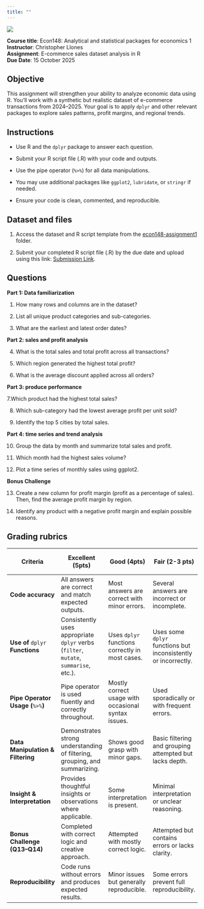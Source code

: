```yaml
---
title: ""
---
```


![](plot/econ148-assignment1.png)

**Course title**: Econ148: Analytical and statistical packages for economics 1 <br> **Instructor**: Christopher Llones <br> **Assignment**: E-commerce sales dataset analysis in R <br> **Due Date**: 15 October 2025


## Objective

This assignment will strengthen your ability to analyze economic data using R. You’ll work with a synthetic but realistic dataset of e-commerce transactions from 2024–2025. Your goal is to apply `dplyr` and other relevant packages to explore sales patterns, profit margins, and regional trends.


## Instructions

-   Use R and the `dplyr` package to answer each question.

- Submit your R script file (.R) with your code and outputs.

- Use the pipe operator (`%>%`) for all data manipulations.

- You may use additional packages like `ggplot2`, `lubridate`, or `stringr` if needed.

- Ensure your code is clean, commented, and reproducible.

::: callout-tip
## Dataset and files

1. Access the dataset and R script template from the [econ148-assignment1](https://drive.google.com/drive/folders/1C1XVB8nlHsHxFIAqPpmLK1OWE4yU0TFa?usp=sharing) folder.

2. Submit your completed R script file (.R) by the due date and upload using this link: [Submission Link]().
:::


## Questions

**Part 1: Data familiarization**

1. How many rows and columns are in the dataset?

2. List all unique product categories and sub-categories.

3. What are the earliest and latest order dates?

**Part 2: sales and profit analysis**

4. What is the total sales and total profit across all transactions?

5. Which region generated the highest total profit?

6. What is the average discount applied across all orders?

**Part 3: produce performance**

7.Which product had the highest total sales?

8. Which sub-category had the lowest average profit per unit sold?

9. Identify the top 5 cities by total sales.

**Part 4: time series and trend analysis**

10. Group the data by month and summarize total sales and profit.

11. Which month had the highest sales volume?

12. Plot a time series of monthly sales using ggplot2.


**Bonus Challenge**

13. Create a new column for profit margin (profit as a percentage of sales). Then, find the average profit margin by region.

14. Identify any product with a negative profit margin and explain possible reasons.



## Grading rubrics

| Criteria | Excellent (5pts) | Good (4pts) | Fair (2-3 pts) | Needs improvement (0-1 pt) |
|---------------|---------------|---------------|---------------|---------------|
| **Code accuracy** | All answers are correct and match expected outputs. | Most answers are correct with minor errors. | Several answers are incorrect or incomplete. | Many answers are missing or incorrect. |
| **Use of** `dplyr` **Functions** | Consistently uses appropriate `dplyr` verbs (`filter`, `mutate`, `summarise`, etc.). | Uses `dplyr` functions correctly in most cases. | Uses some `dplyr` functions but inconsistently or incorrectly. | Rarely uses `dplyr` or misuses functions. |
| **Pipe Operator Usage (**`%>%`**)** | Pipe operator is used fluently and correctly throughout. | Mostly correct usage with occasional syntax issues. | Used sporadically or with frequent errors. | Not used or used incorrectly. |
| **Data Manipulation & Filtering** | Demonstrates strong understanding of filtering, grouping, and summarizing. | Shows good grasp with minor gaps. | Basic filtering and grouping attempted but lacks depth. | Little to no meaningful data manipulation. |
| **Insight & Interpretation** | Provides thoughtful insights or observations where applicable. | Some interpretation is present. | Minimal interpretation or unclear reasoning. | No interpretation or irrelevant commentary. |
| **Bonus Challenge (Q13–Q14)** | Completed with correct logic and creative approach. | Attempted with mostly correct logic. | Attempted but contains errors or lacks clarity. | Not attempted or incorrect. |
| **Reproducibility** | Code runs without errors and produces expected results. | Minor issues but generally reproducible. | Some errors prevent full reproducibility. | Code fails to run or produces major errors. |
